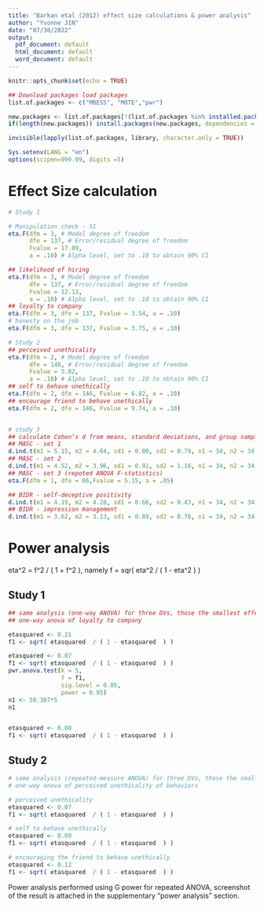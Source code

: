 ```yaml
---
title: "Barkan etal (2012) effect size calculations & power analysis"
author: "Yvonne JIN"
date: "07/30/2022"
output:
  pdf_document: default
  html_document: default
  word_document: default
---
```


```r

knitr::opts_chunk$set(echo = TRUE)

## Download packages load packages
list.of.packages <- c("MBESS", "MOTE","pwr")

new.packages <- list.of.packages[!(list.of.packages %in% installed.packages()[,"Package"])]
if(length(new.packages)) install.packages(new.packages, dependencies = TRUE)

invisible(lapply(list.of.packages, library, character.only = TRUE))

Sys.setenv(LANG = "en")
options(scipen=999.99, digits =5)
```

# Effect Size calculation

```r

# Study 1

# Manipulation check - S1
eta.F(dfm = 3, # Model degree of freedom
      dfe = 137, # Error/residual degree of freedom
      Fvalue = 17.89,
      a = .10) # Alpha level, set to .10 to obtain 90% CI

## likelihood of hiring
eta.F(dfm = 3, # Model degree of freedom
      dfe = 137, # Error/residual degree of freedom
      Fvalue = 12.13,
      a = .10) # Alpha level, set to .10 to obtain 90% CI
## loyalty to company
eta.F(dfm = 3, dfe = 137, Fvalue = 3.54, a = .10) 
# honesty on the job
eta.F(dfm = 3, dfe = 137, Fvalue = 3.75, a = .10) 

# Study 2
## perceived unethicality
eta.F(dfm = 2, # Model degree of freedom
      dfe = 146, # Error/residual degree of freedom
      Fvalue = 5.82,
      a = .10) # Alpha level, set to .10 to obtain 90% CI
## self to behave unethically
eta.F(dfm = 2, dfe = 146, Fvalue = 6.82, a = .10) 
## encourage friend to behave unethically
eta.F(dfm = 2, dfe = 146, Fvalue = 9.74, a = .10) 


# study 3
## calculate Cohen's d from means, standard deviations, and group sample sizes.
## MASC - set 1
d.ind.t(m1 = 5.15, m2 = 4.64, sd1 = 0.80, sd2 = 0.79, n1 = 34, n2 = 34, a = 0.05)
## MASC - set 2
d.ind.t(m1 = 4.52, m2 = 3.96, sd1 = 0.91, sd2 = 1.16, n1 = 34, n2 = 34, a = 0.05)
## MASC - set 3 (repoted ANOVA F-statistics)
eta.F(dfm = 1, dfe = 66,Fvalue = 5.15, a = .05) 

## BIDR - self-deceptive positivity
d.ind.t(m1 = 4.19, m2 = 4.20, sd1 = 0.66, sd2 = 0.43, n1 = 34, n2 = 34, a = 0.05)
## BIDR - impression management
d.ind.t(m1 = 3.62, m2 = 3.13, sd1 = 0.89, sd2 = 0.76, n1 = 34, n2 = 34, a = 0.05)
```

# Power analysis

eta^2 = f^2 / ( 1 + f^2 ), namely f = sqr( eta^2 / ( 1 - eta^2 ) )

## Study 1
```r
## same analysis (one-way ANOVA) for three DVs, those the smallest effect to do power analysis
## one-way anova of loyalty to company

etasquared <- 0.21
f1 <- sqrt( etasquared  / ( 1 - etasquared  ) )

etasquared <- 0.07
f1 <- sqrt( etasquared  / ( 1 - etasquared  ) )
pwr.anova.test(k = 5,
               f = f1,
               sig.level = 0.05,
               power = 0.95)
n1 <- 50.307*5
n1


etasquared <- 0.08
f1 <- sqrt( etasquared  / ( 1 - etasquared  ) )

```

## Study 2

```r
# same analysis (repeated-measure ANOVA) for three DVs, those the smallest effect to do power analysis
# one-way anova of perceived unethicality of behaviors

# perceived unethicality
etasquared <- 0.07
f1 <- sqrt( etasquared  / ( 1 - etasquared  ) )

# self to behave unethically
etasquared <- 0.09
f1 <- sqrt( etasquared  / ( 1 - etasquared  ) )

# encouraging the friend to behave unethically
etasquared <- 0.12
f1 <- sqrt( etasquared  / ( 1 - etasquared  ) )

```

Power analysis performed using G power for repeated ANOVA, screenshot of the result is attached in the supplementary "power analysis" section.

